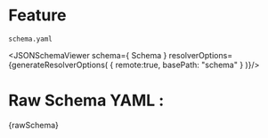 
# Feature

`schema.yaml`

<JSONSchemaViewer schema={ Schema } resolverOptions={generateResolverOptions(
    {
        remote:true,
        basePath: "schema"
    }
)}/>

# Raw Schema YAML :

<CodeBlock language="jsx">{rawSchema}</CodeBlock>
